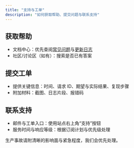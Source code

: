 ```yaml
---
title: "支持与工单"
description: "如何获取帮助、提交问题与联系支持"
---
```


## 获取帮助

- 文档中心：优先查阅[常见问题](/faq)与[更新日志](/changelog)
- 社区/讨论区（如有）：搜索是否已有答案

## 提交工单

- 提供关键信息：时间、请求 ID、期望与实际结果、复现步骤
- 附加材料：截图、日志片段、报错码

## 联系支持

- 邮件与工单入口：使用站点右上角“支持”按钮
- 服务时间与响应等级：根据订阅计划与优先级处理

<Note>生产事故请附清晰的影响面与紧急程度，我们会优先处理。</Note>

